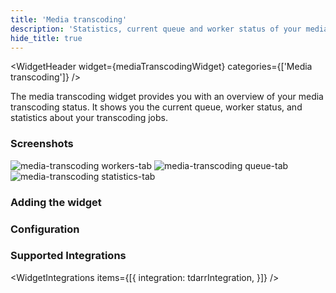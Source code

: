 ```yaml
---
title: 'Media transcoding'
description: 'Statistics, current queue and worker status of your media transcoding'
hide_title: true
---
```




<WidgetHeader
  widget={mediaTranscodingWidget}
  categories={['Media transcoding']}
/>

The media transcoding widget provides you with an overview of your media transcoding status. 
It shows you the current queue, worker status, and statistics about your transcoding jobs.



### Screenshots


<div className="flex gap-1 flex-wrap">
  <img src={workersCard} alt="media-transcoding workers-tab" width={128 * 3} />
  <img src={queueCard} alt="media-transcoding  queue-tab" width={128 * 3} />
  <img src={statisticsCard} alt="media-transcoding statistics-tab" width={128 * 3} />
</div>

### Adding the widget

<AddingWidget />

### Configuration
<WidgetConfig configuration={mediaTranscodingWidget.configuration} />

### Supported Integrations

<WidgetIntegrations items={[{
    integration: tdarrIntegration,
}]} />